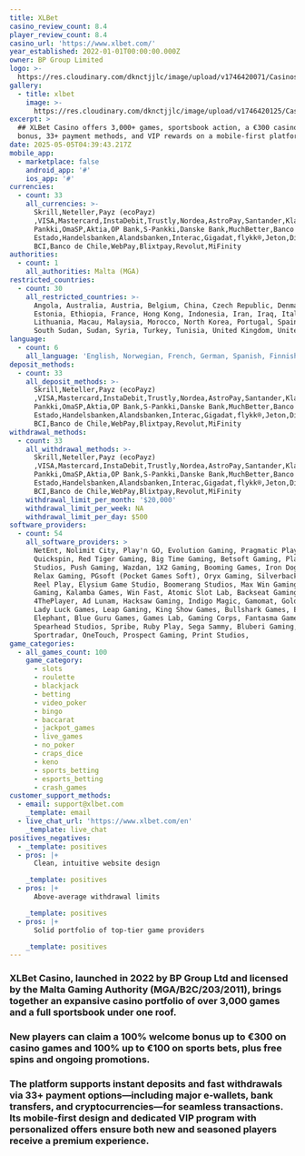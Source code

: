 ```yaml
---
title: XLBet
casino_review_count: 8.4
player_review_count: 8.4
casino_url: 'https://www.xlbet.com/'
year_established: 2022-01-01T00:00:00.000Z
owner: BP Group Limited
logo: >-
  https://res.cloudinary.com/dknctjjlc/image/upload/v1746420071/Casinos/XLBet/Screenshot_2025-05-05_at_7.40.47_hypptr.png
gallery:
  - title: xlbet
    image: >-
      https://res.cloudinary.com/dknctjjlc/image/upload/v1746420125/Casinos/XLBet/Screenshot_2025-05-05_at_7.41.55_p3mhx9.png
excerpt: >
  ## XLBet Casino offers 3,000+ games, sportsbook action, a €300 casino welcome
  bonus, 33+ payment methods, and VIP rewards on a mobile‑first platform.
date: 2025-05-05T04:39:43.217Z
mobile_app:
  - marketplace: false
    android_app: '#'
    ios_app: '#'
currencies:
  - count: 33
    all_currencies: >-
      Skrill,Neteller,Payz (ecoPayz)
      ,VISA,Mastercard,InstaDebit,Trustly,Nordea,AstroPay,Santander,Klarna,Säästöpankki,POP
      Pankki,OmaSP,Aktia,OP Bank,S-Pankki,Danske Bank,MuchBetter,Banco
      Estado,Handelsbanken,Alandsbanken,Interac,Gigadat,flykk®,Jeton,Directa24,Banco
      BCI,Banco de Chile,WebPay,Blixtpay,Revolut,MiFinity
authorities:
  - count: 1
    all_authorities: Malta (MGA)
restricted_countries:
  - count: 30
    all_restricted_countries: >-
      Angola, Australia, Austria, Belgium, China, Czech Republic, Denmark,
      Estonia, Ethiopia, France, Hong Kong, Indonesia, Iran, Iraq, Italy, Libya,
      Lithuania, Macau, Malaysia, Morocco, North Korea, Portugal, Spain,
      South Sudan, Sudan, Syria, Turkey, Tunisia, United Kingdom, United States 
language:
  - count: 6
    all_language: 'English, Norwegian, French, German, Spanish, Finnish,'
deposit_methods:
  - count: 33
    all_deposit_methods: >-
      Skrill,Neteller,Payz (ecoPayz)
      ,VISA,Mastercard,InstaDebit,Trustly,Nordea,AstroPay,Santander,Klarna,Säästöpankki,POP
      Pankki,OmaSP,Aktia,OP Bank,S-Pankki,Danske Bank,MuchBetter,Banco
      Estado,Handelsbanken,Alandsbanken,Interac,Gigadat,flykk®,Jeton,Directa24,Banco
      BCI,Banco de Chile,WebPay,Blixtpay,Revolut,MiFinity
withdrawal_methods:
  - count: 33
    all_withdrawal_methods: >-
      Skrill,Neteller,Payz (ecoPayz)
      ,VISA,Mastercard,InstaDebit,Trustly,Nordea,AstroPay,Santander,Klarna,Säästöpankki,POP
      Pankki,OmaSP,Aktia,OP Bank,S-Pankki,Danske Bank,MuchBetter,Banco
      Estado,Handelsbanken,Alandsbanken,Interac,Gigadat,flykk®,Jeton,Directa24,Banco
      BCI,Banco de Chile,WebPay,Blixtpay,Revolut,MiFinity
    withdrawal_limit_per_month: '$20,000'
    withdrawal_limit_per_week: NA
    withdrawal_limit_per_day: $500
software_providers:
  - count: 54
    all_software_providers: >
      NetEnt, Nolimit City, Play'n GO, Evolution Gaming, Pragmatic Play,
      Quickspin, Red Tiger Gaming, Big Time Gaming, Betsoft Gaming, Playson, ELK
      Studios, Push Gaming, Wazdan, 1X2 Gaming, Booming Games, Iron Dog Studio,
      Relax Gaming, PGsoft (Pocket Games Soft), Oryx Gaming, Silverback Gaming,
      Reel Play, Elysium Game Studio, Boomerang Studios, Max Win Gaming, Felt
      Gaming, Kalamba Games, Win Fast, Atomic Slot Lab, Backseat Gaming,
      4ThePlayer, Ad Lunam, Hacksaw Gaming, Indigo Magic, Gamomat, Golden Hero,
      Lady Luck Games, Leap Gaming, King Show Games, Bullshark Games, Electric
      Elephant, Blue Guru Games, Games Lab, Gaming Corps, Fantasma Games,
      Spearhead Studios, Spribe, Ruby Play, Sega Sammy, Bluberi Gaming, Swintt,
      Sportradar, OneTouch, Prospect Gaming, Print Studios,
game_categories:
  - all_games_count: 100
    game_category:
      - slots
      - roulette
      - blackjack
      - betting
      - video_poker
      - bingo
      - baccarat
      - jackpot_games
      - live_games
      - no_poker
      - craps_dice
      - keno
      - sports_betting
      - esports_betting
      - crash_games
customer_support_methods:
  - email: support@xlbet.com
    _template: email
  - live_chat_url: 'https://www.xlbet.com/en'
    _template: live_chat
positives_negatives:
  - _template: positives
  - pros: |+
      Clean, intuitive website design

    _template: positives
  - pros: |+
      Above-average withdrawal limits

    _template: positives
  - pros: |+
      Solid portfolio of top-tier game providers

    _template: positives
---
```


### XLBet Casino, launched in 2022 by BP Group Ltd and licensed by the Malta Gaming Authority (MGA/B2C/203/2011), brings together an expansive casino portfolio of over 3,000 games and a full sportsbook under one roof. 

### New players can claim a 100% welcome bonus up to €300 on casino games and 100% up to €100 on sports bets, plus free spins and ongoing promotions. 

### The platform supports instant deposits and fast withdrawals via 33+ payment options—including major e‑wallets, bank transfers, and cryptocurrencies—for seamless transactions. Its mobile‑first design and dedicated VIP program with personalized offers ensure both new and seasoned players receive a premium experience.
